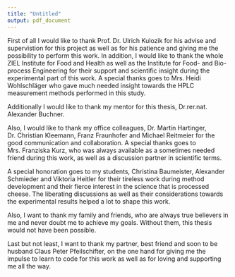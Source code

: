 ```yaml
---
title: "Untitled"
output: pdf_document
---
```


\begin{raggedleft}
{\bf Acknowledgments}
\end{raggedleft}

First of all I would like to thank Prof. Dr. Ulrich Kulozik for his advise and supervistion for this project as well as for his patience and giving me the possibility to perform this work. In addition, I would like to thank the whole ZIEL\footnote{Zentralinstitut für Ernährungs- und Lebensmittelforschung}  Institute for Food and Health as well as the Institute for Food- and Bio-process Engineering for their support and scientific insight during the experimental part of this work. A special thanks goes to Mrs. Heidi Wohlschläger who gave much needed insight towards the HPLC measurement methods performed in this study. 

Additionally I would like to thank my mentor for this thesis, Dr.rer.nat. Alexander Buchner.

Also, I would like to thank my office colleagues, Dr. Martin Hartinger, Dr. Christian Kleemann, Franz Fraunhofer and Michael Reitmeier for the good communication and collaboration. A special thanks goes to Mrs. Franziska Kurz, who was always available as a sometimes needed friend during this work, as well as a discussion partner in scientific terms.

A special honoration goes to my students, Christina Baumeister, Alexander Schmieder and Viktoria Heitler for their tireless work during method development and their fierce interest in the science that is processed cheese. The liberating discussions as well as their considerations towards the experimental results helped a lot to shape this work.

Also, I want to thank my family and friends, who are always true believers in me and never doubt me to achieve my goals. Without them, this thesis would not have been possible.

Last but not least, I want to thank my partner, best friend and soon to be husband Claus Peter Pfeilschifter, on the one hand for giving me the impulse to learn to code for this work as well as for loving and supporting me all the way. 